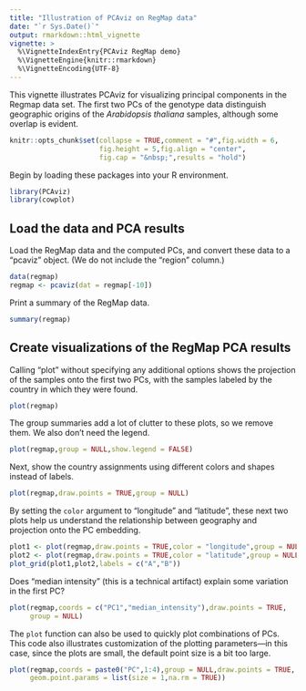 ```yaml
---
title: "Illustration of PCAviz on RegMap data"
date: "`r Sys.Date()`"
output: rmarkdown::html_vignette
vignette: >
  %\VignetteIndexEntry{PCAviz RegMap demo}
  %\VignetteEngine{knitr::rmarkdown}
  %\VignetteEncoding{UTF-8}
---
```


This vignette illustrates PCAviz for visualizing principal components
in the Regmap data set. The first two PCs of the genotype data
distinguish geographic origins of the *Arabidopsis thaliana* samples,
although some overlap is evident.

```r
knitr::opts_chunk$set(collapse = TRUE,comment = "#",fig.width = 6,
                      fig.height = 5,fig.align = "center",
                      fig.cap = "&nbsp;",results = "hold")
```

Begin by loading these packages into your R environment.

```r
library(PCAviz)
library(cowplot)
```

## Load the data and PCA results

Load the RegMap data and the computed PCs, and convert these data to a
"pcaviz" object. (We do not include the "region" column.)

```r
data(regmap)
regmap <- pcaviz(dat = regmap[-10])
```

Print a summary of the RegMap data.

```r
summary(regmap)
```

## Create visualizations of the RegMap PCA results

Calling "plot" without specifying any additional options shows the
projection of the samples onto the first two PCs, with the samples
labeled by the country in which they were found.

```r
plot(regmap)
```

The group summaries add a lot of clutter to these plots, so
we remove them. We also don't need the legend.

```r
plot(regmap,group = NULL,show.legend = FALSE)
```

Next, show the country assignments using different colors and shapes 
instead of labels.

```r
plot(regmap,draw.points = TRUE,group = NULL)
```

By setting the `color` argument to "longitude" and "latitude", these
next two plots help us understand the relationship between geography
and projection onto the PC embedding.

```r
plot1 <- plot(regmap,draw.points = TRUE,color = "longitude",group = NULL)
plot2 <- plot(regmap,draw.points = TRUE,color = "latitude",group = NULL)
plot_grid(plot1,plot2,labels = c("A","B"))
```

Does "median intensity" (this is a technical artifact) explain some
variation in the first PC?

```r
plot(regmap,coords = c("PC1","median_intensity"),draw.points = TRUE,
     group = NULL)
```

The `plot` function can also be used to quickly plot combinations of PCs. 
This code also illustrates customization of the plotting parameters---in this 
case, since the plots are small, the default point size is a bit too large.

```r
plot(regmap,coords = paste0("PC",1:4),group = NULL,draw.points = TRUE,
     geom.point.params = list(size = 1,na.rm = TRUE))
```
